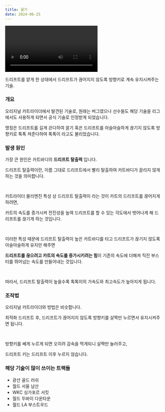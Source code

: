 ```yaml
---
title: 끌기
date: 2024-06-25
---
```


<Division className="mdRatio">
	<Video fileName="speed/speed-long.mp4" />
</Division>

<Bq>드리프트를 얕게 한 상태에서 드리프트가 끊어지지 않도록 방향키로 계속 유지시켜주는 기술.</Bq>

### 개요

오리지널 카트라이더에서 발견된 기술로, 원래는 버그였으나 선수들도 해당 기술을 리그에서도 사용하게 되면서 공식 기술로 인정받게 되었습니다.

명칭은 드리프트를 길게 끈다하여 끌기 혹은 드리프트를 아슬아슬하게 끊기지 않도록 방향키로 톡톡 쳐준다하여 톡톡이 라고도 불리었습니다.

### 발생 원인

가장 큰 원인은 카트바디의 **드리프트 탈출력** 입니다.

드리프트 탈출력이란, 이름 그대로 드리프트에서 빨리 탈출하여 카트바디가 끌리지 않게 하는 것을 의미합니다.

<br/>

카트라이더 물리엔진 특성 상 드리프트 탈출력이 라는 것이 카트의 드리프트를 끊어지게 하려면, 

카트의 속도를 증가시켜 전진성을 높여 드리프트를 할 수 있는 각도에서 벗어나게 해 드리프트를 끊기게 하는 것입니다. 

<br/>

이러한 특성 때문에 드리프트 탈출력이 높은 카트바디를 타고 드리프트가 끊기지 않도록 아슬아슬하게 유지만 해주면

**드리프트를 끊으려고 카트의 속도를 증가시키려는 힘**이 기존의 속도에 더해져 직진 부스터를 뛰어넘는 속도를 만들어내는 것입니다.

<br/>

따라서, 드리프트 탈출력이 높을수록 톡톡이의 가속도와 최고속도가 높아지게 됩니다.

### 조작법

오리지널 카트라이더와 방법은 비슷합니다.

최적화 드리프트 후, 드리프트가 끊어지지 않도록 방향키를 살짝만 누르면서 유지시켜주면 됩니다.

<br/>

방향키를 쎄게 누르게 되면 오히려 감속을 먹게되니 살짝만 눌러주고,

드리프트 키는 드리프트 이후 누르지 않습니다.

### 해당 기술이 많이 쓰이는 트랙들

- 광산 골드 러쉬
- 월드 서울 남산
- WKC 싱가포르 서킷
- 월드 두바이 다운타운
- 월드 LA 부스트우드